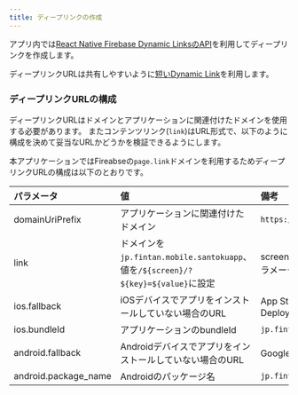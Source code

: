 ```yaml
---
title: ディープリンクの作成
---
```


アプリ内では[React Native Firebase Dynamic LinksのAPI](https://rnfirebase.io/dynamic-links/usage#create-a-link)を利用してディープリンクを作成します。

ディープリンクURLは共有しやすいように[短いDynamic Link](https://firebase.google.com/docs/dynamic-links/android/create)を利用します。

### ディープリンクURLの構成

ディープリンクURLはドメインとアプリケーションに関連付けたドメインを使用する必要があります。
またコンテンツリンク(`link`)はURL形式で、以下のように構成を決めて妥当なURLかどうかを検証できるようにします。

本アプリケーションではFireabseの`page.link`ドメインを利用するためディープリンクURLの構成は以下のとおりです。

|パラメータ|値|備考|
|:-------|:-|:--|
|domainUriPrefix|アプリケーションに関連付けたドメイン|`https://santokuapp.page.link/`|
|link|ドメインを`jp.fintan.mobile.santokuapp`、値を`/${screen}/?${key}=${value}`に設定|screenで画面、keyとvalueでパラメータを指定|
|ios.fallback|iOSデバイスでアプリをインストールしていない場合のURL|App StoreやTestFlight、DeployGate|
|ios.bundleId|アプリケーションのbundleId|`jp.fintan.mobile.SantokuApp`|
|android.fallback|Androidデバイスでアプリをインストールしていない場合のURL|Google Play、DeployGate|
|android.package_name|Androidのパッケージ名|`jp.fintan.mobile.santokuapp`|
